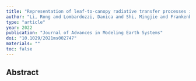 ```yaml
---
title: "Representation of leaf-to-canopy radiative transfer processes improves simulation of far-red solar-induced chlorophyll fluorescence in the community land model version 5"
author: "Li, Rong and Lombardozzi, Danica and Shi, Mingjie and Frankenberg, Christian and Parazoo, Nicholas C and Kohler, Philipp and Yi, Koong and Guan, Kaiyu and Yang, Xi"
type: "article"
year: 2022
publication: "Journal of Advances in Modeling Earth Systems"
doi: "10.1029/2021ms002747"
materials: ""
toc: false
---
```


## Abstract

